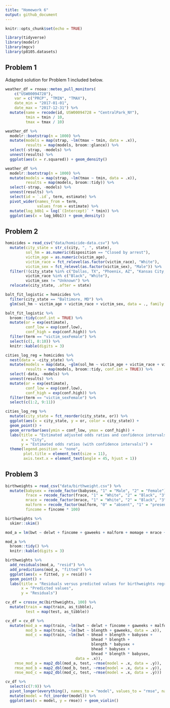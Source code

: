 ```yaml
---
title: "Homework 6"
output: github_document
---
```


```r
knitr::opts_chunk$set(echo = TRUE)

library(tidyverse)
library(modelr)
library(mgcv)
library(p8105.datasets)
```

## Problem 1

Adapted solution for Problem 1 included below.

```r
weather_df = rnoaa::meteo_pull_monitors(
    c("USW00094728"),
    var = c("PRCP", "TMIN", "TMAX"), 
    date_min = "2017-01-01",
    date_max = "2017-12-31") %>%
  mutate(name = recode(id, USW00094728 = "CentralPark_NY"),
         tmin = tmin / 10,
         tmax = tmax / 10)
```

```r
weather_df %>% 
  modelr::bootstrap(n = 1000) %>% 
  mutate(models = map(strap, ~lm(tmax ~ tmin, data = .x)),
         results = map(models, broom::glance)) %>% 
  select(-strap, -models) %>% 
  unnest(results) %>% 
  ggplot(aes(x = r.squared)) + geom_density()
```

```r
weather_df %>% 
  modelr::bootstrap(n = 1000) %>% 
  mutate(models = map(strap, ~lm(tmax ~ tmin, data = .x)),
         results = map(models, broom::tidy)) %>% 
  select(-strap, -models) %>% 
  unnest(results) %>% 
  select(id = `.id`, term, estimate) %>% 
  pivot_wider(names_from = term, 
              values_from = estimate) %>% 
  mutate(log_b0b1 = log(`(Intercept)` * tmin)) %>% 
  ggplot(aes(x = log_b0b1)) + geom_density()
```

## Problem 2

```r
homicides = read_csv("data/homicide-data.csv") %>%
  mutate(city_state = str_c(city, ", ", state),
         sol_hm = as.numeric(disposition == "Closed by arrest"),
         victim_age = as.numeric(victim_age),
         victim_race = fct_relevel(as.factor(victim_race), "White"),
         victim_sex = fct_relevel(as.factor(victim_sex), "Male")) %>%
  filter(!(city_state %in% c("Dallas, TX", "Phoenix, AZ", "Kansas City, MO", "Tulsa, AL")), 
         victim_race %in% c("Black", "White"),
         victim_sex != "Unknown") %>%
  relocate(city_state, .after = state)
```

```r
balt_fit_logistic = homicides %>%
  filter(city_state == "Baltimore, MD") %>%
  glm(sol_hm ~ victim_age + victim_race + victim_sex, data = ., family = binomial())

balt_fit_logistic %>% 
  broom::tidy(conf.int = TRUE) %>% 
  mutate(or = exp(estimate),
         conf_low = exp(conf.low),
         conf_high = exp(conf.high)) %>%
  filter(term == "victim_sexFemale") %>%
  select(c(1, 8:10)) %>% 
  knitr::kable(digits = 3)
```

```r
cities_log_reg = homicides %>%
  nest(data = -city_state) %>%
  mutate(models = map(data, ~glm(sol_hm ~ victim_age + victim_race + victim_sex, data = ., family = binomial())),
         results = map(models, broom::tidy, conf.int = TRUE)) %>%
  select(-data, -models) %>%
  unnest(results) %>%
  mutate(or = exp(estimate),
         conf_low = exp(conf.low),
         conf_high = exp(conf.high)) %>%
  filter(term == "victim_sexFemale") %>%
  select(c(1:2, 9:11))
```

```r
cities_log_reg %>% 
  mutate(city_state = fct_reorder(city_state, or)) %>%
  ggplot(aes(x = city_state, y = or, color = city_state)) +
  geom_point() +
  geom_errorbar(aes(ymin = conf_low, ymax = conf_high)) +
  labs(title = "Estimated adjusted odds ratios and confidence intervals for solved homicides, female versus male victims, by city",
       x = "City",
       y = "Estimated odds ratios (with confidence intervals)") +
  theme(legend.position = "none",
        plot.title = element_text(size = 11),
        axis.text.x = element_text(angle = 45, hjust = 1))
```

## Problem 3

```r
birthweights = read_csv("data/birthweight.csv") %>%
  mutate(babysex = recode_factor(babysex, "1" = "Male", "2" = "Female"),
         frace = recode_factor(frace, "1" = "White", "2" = "Black", "3" = "Asian", "4" = "Puerto Rican", "8" = "Other"),
         mrace = recode_factor(mrace, "1" = "White", "2" = "Black", "3" = "Asian", "4" = "Puerto Rican", "8" = "Other"),
         malform = recode_factor(malform, "0" = "absent", "1" = "present"),
         fincome = fincome * 100)

birthweights %>%
  skimr::skim()
```

```r
mod_a = lm(bwt ~ delwt + fincome + gaweeks + malform + momage + mrace + smoken, data = birthweights)

mod_a %>%
  broom::tidy() %>%
  knitr::kable(digits = 3)
```

```r
birthweights %>% 
  add_residuals(mod_a, "resid") %>% 
  add_predictions(mod_a, "fitted") %>% 
  ggplot(aes(x = fitted, y = resid)) + 
  geom_point() +
  labs(title = "Residuals versus predicted values for birthweights regression model",
       x = "Predicted values",
       y = "Residuals")
```

```r
cv_df = crossv_mc(birthweights, 100) %>% 
  mutate(train = map(train, as_tibble),
         test = map(test, as_tibble))

cv_df = cv_df %>% 
  mutate(mod_a = map(train, ~lm(bwt ~ delwt + fincome + gaweeks + malform + momage + mrace + smoken, data = .x)),
         mod_b = map(train, ~lm(bwt ~ blength + gaweeks, data = .x)),
         mod_c = map(train, ~lm(bwt ~ bhead + blength + babysex + 
                                      bhead * blength + 
                                      blength * babysex +
                                      bhead * babysex +
                                      bhead * blength * babysex, 
                               data = .x)),
    rmse_mod_a = map2_dbl(mod_a, test, ~rmse(model = .x, data = .y)),
    rmse_mod_b = map2_dbl(mod_b, test, ~rmse(model = .x, data = .y)),
    rmse_mod_c = map2_dbl(mod_c, test, ~rmse(model = .x, data = .y)))
```

```r
cv_df %>% 
  select(c(7:9)) %>% 
  pivot_longer(everything(), names_to = "model", values_to = "rmse", names_prefix = "rmse_") %>% 
  mutate(model = fct_inorder(model)) %>% 
  ggplot(aes(x = model, y = rmse)) + geom_violin()
```
